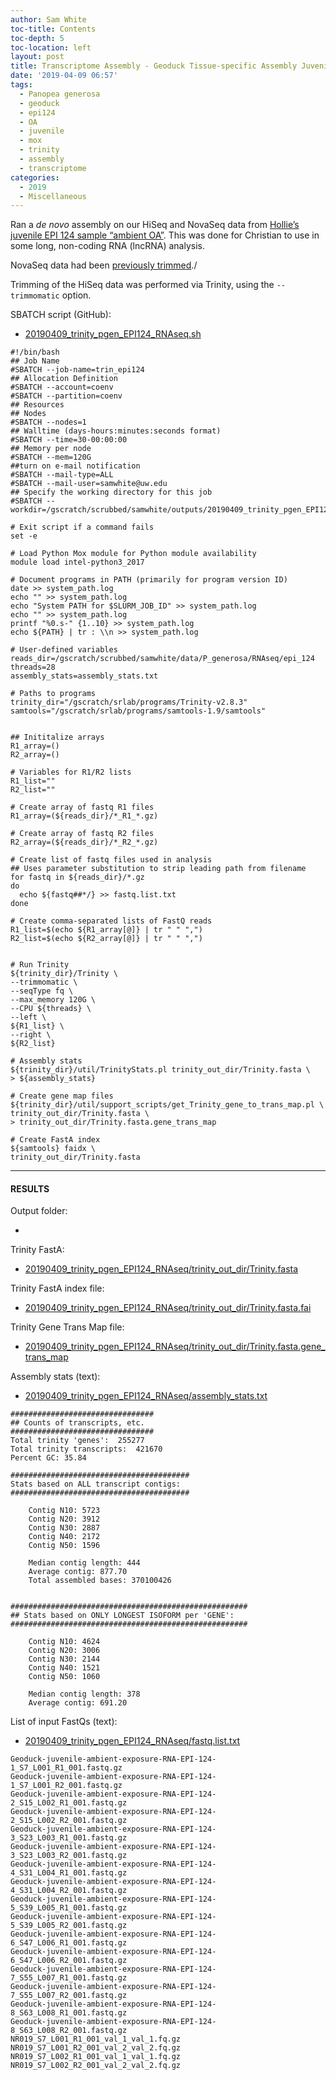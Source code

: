 ```yaml
---
author: Sam White
toc-title: Contents
toc-depth: 5
toc-location: left
layout: post
title: Transcriptome Assembly - Geoduck Tissue-specific Assembly Juvenile Ambient OA EPI124 with HiSeq and NovaSeq Data on Mox
date: '2019-04-09 06:57'
tags:
  - Panopea generosa
  - geoduck
  - epi124
  - OA
  - juvenile
  - mox
  - trinity
  - assembly
  - transcriptome
categories:
  - 2019
  - Miscellaneous
---
```

Ran a _de novo_ assembly on our HiSeq and NovaSeq data from [Hollie's juvenile EPI 124 sample "ambient OA"](https://github.com/hputnam/project_juvenile_geoduck_OA/blob/master/Setup_Notes/Sample_List.csv). This was done for Christian to use in some long, non-coding RNA (lncRNA) analysis.


NovaSeq data had been [previously trimmed](https://robertslab.github.io/sams-notebook/posts/2018/2018-01-25-adapter-trimming-and-fastqc-illumina-geoduck-novaseq-data/)./

Trimming of the HiSeq data was performed via Trinity, using the `--trimmomatic` option.

SBATCH script (GitHub):

- [20190409_trinity_pgen_EPI124_RNAseq.sh](https://github.com/RobertsLab/sams-notebook/blob/master/sbatch_scripts/20190409_trinity_pgen_EPI124_RNAseq.sh)

```shell
#!/bin/bash
## Job Name
#SBATCH --job-name=trin_epi124
## Allocation Definition
#SBATCH --account=coenv
#SBATCH --partition=coenv
## Resources
## Nodes
#SBATCH --nodes=1
## Walltime (days-hours:minutes:seconds format)
#SBATCH --time=30-00:00:00
## Memory per node
#SBATCH --mem=120G
##turn on e-mail notification
#SBATCH --mail-type=ALL
#SBATCH --mail-user=samwhite@uw.edu
## Specify the working directory for this job
#SBATCH --workdir=/gscratch/scrubbed/samwhite/outputs/20190409_trinity_pgen_EPI124_RNAseq

# Exit script if a command fails
set -e

# Load Python Mox module for Python module availability
module load intel-python3_2017

# Document programs in PATH (primarily for program version ID)
date >> system_path.log
echo "" >> system_path.log
echo "System PATH for $SLURM_JOB_ID" >> system_path.log
echo "" >> system_path.log
printf "%0.s-" {1..10} >> system_path.log
echo ${PATH} | tr : \\n >> system_path.log

# User-defined variables
reads_dir=/gscratch/scrubbed/samwhite/data/P_generosa/RNAseq/epi_124
threads=28
assembly_stats=assembly_stats.txt

# Paths to programs
trinity_dir="/gscratch/srlab/programs/Trinity-v2.8.3"
samtools="/gscratch/srlab/programs/samtools-1.9/samtools"


## Inititalize arrays
R1_array=()
R2_array=()

# Variables for R1/R2 lists
R1_list=""
R2_list=""

# Create array of fastq R1 files
R1_array=(${reads_dir}/*_R1_*.gz)

# Create array of fastq R2 files
R2_array=(${reads_dir}/*_R2_*.gz)

# Create list of fastq files used in analysis
## Uses parameter substitution to strip leading path from filename
for fastq in ${reads_dir}/*.gz
do
  echo ${fastq##*/} >> fastq.list.txt
done

# Create comma-separated lists of FastQ reads
R1_list=$(echo ${R1_array[@]} | tr " " ",")
R2_list=$(echo ${R2_array[@]} | tr " " ",")


# Run Trinity
${trinity_dir}/Trinity \
--trimmomatic \
--seqType fq \
--max_memory 120G \
--CPU ${threads} \
--left \
${R1_list} \
--right \
${R2_list}

# Assembly stats
${trinity_dir}/util/TrinityStats.pl trinity_out_dir/Trinity.fasta \
> ${assembly_stats}

# Create gene map files
${trinity_dir}/util/support_scripts/get_Trinity_gene_to_trans_map.pl \
trinity_out_dir/Trinity.fasta \
> trinity_out_dir/Trinity.fasta.gene_trans_map

# Create FastA index
${samtools} faidx \
trinity_out_dir/Trinity.fasta
```

---

#### RESULTS

Output folder:

- [](http://gannet.fish.washington.edu/Atumefaciens/20190409_trinity_pgen_EPI124_RNAseq/)

Trinity FastA:

- [20190409_trinity_pgen_EPI124_RNAseq/trinity_out_dir/Trinity.fasta](http://gannet.fish.washington.edu/Atumefaciens/20190409_trinity_pgen_EPI124_RNAseq/trinity_out_dir/Trinity.fasta)

Trinity FastA index file:

- [20190409_trinity_pgen_EPI124_RNAseq/trinity_out_dir/Trinity.fasta.fai](http://gannet.fish.washington.edu/Atumefaciens/20190409_trinity_pgen_EPI124_RNAseq/trinity_out_dir/Trinity.fasta.fai)

Trinity Gene Trans Map file:

- [20190409_trinity_pgen_EPI124_RNAseq/trinity_out_dir/Trinity.fasta.gene_trans_map](http://gannet.fish.washington.edu/Atumefaciens/20190409_trinity_pgen_EPI124_RNAseq/trinity_out_dir/Trinity.fasta.gene_trans_map)


Assembly stats (text):

- [20190409_trinity_pgen_EPI124_RNAseq/assembly_stats.txt](http://gannet.fish.washington.edu/Atumefaciens/20190409_trinity_pgen_EPI124_RNAseq/assembly_stats.txt)

```
################################
## Counts of transcripts, etc.
################################
Total trinity 'genes':	255277
Total trinity transcripts:	421670
Percent GC: 35.84

########################################
Stats based on ALL transcript contigs:
########################################

	Contig N10: 5723
	Contig N20: 3912
	Contig N30: 2887
	Contig N40: 2172
	Contig N50: 1596

	Median contig length: 444
	Average contig: 877.70
	Total assembled bases: 370100426


#####################################################
## Stats based on ONLY LONGEST ISOFORM per 'GENE':
#####################################################

	Contig N10: 4624
	Contig N20: 3006
	Contig N30: 2144
	Contig N40: 1521
	Contig N50: 1060

	Median contig length: 378
	Average contig: 691.20
```

List of input FastQs (text):

- [20190409_trinity_pgen_EPI124_RNAseq/fastq.list.txt](http://gannet.fish.washington.edu/Atumefaciens/20190409_trinity_pgen_EPI124_RNAseq/fastq.list.txt)

```
Geoduck-juvenile-ambient-exposure-RNA-EPI-124-1_S7_L001_R1_001.fastq.gz
Geoduck-juvenile-ambient-exposure-RNA-EPI-124-1_S7_L001_R2_001.fastq.gz
Geoduck-juvenile-ambient-exposure-RNA-EPI-124-2_S15_L002_R1_001.fastq.gz
Geoduck-juvenile-ambient-exposure-RNA-EPI-124-2_S15_L002_R2_001.fastq.gz
Geoduck-juvenile-ambient-exposure-RNA-EPI-124-3_S23_L003_R1_001.fastq.gz
Geoduck-juvenile-ambient-exposure-RNA-EPI-124-3_S23_L003_R2_001.fastq.gz
Geoduck-juvenile-ambient-exposure-RNA-EPI-124-4_S31_L004_R1_001.fastq.gz
Geoduck-juvenile-ambient-exposure-RNA-EPI-124-4_S31_L004_R2_001.fastq.gz
Geoduck-juvenile-ambient-exposure-RNA-EPI-124-5_S39_L005_R1_001.fastq.gz
Geoduck-juvenile-ambient-exposure-RNA-EPI-124-5_S39_L005_R2_001.fastq.gz
Geoduck-juvenile-ambient-exposure-RNA-EPI-124-6_S47_L006_R1_001.fastq.gz
Geoduck-juvenile-ambient-exposure-RNA-EPI-124-6_S47_L006_R2_001.fastq.gz
Geoduck-juvenile-ambient-exposure-RNA-EPI-124-7_S55_L007_R1_001.fastq.gz
Geoduck-juvenile-ambient-exposure-RNA-EPI-124-7_S55_L007_R2_001.fastq.gz
Geoduck-juvenile-ambient-exposure-RNA-EPI-124-8_S63_L008_R1_001.fastq.gz
Geoduck-juvenile-ambient-exposure-RNA-EPI-124-8_S63_L008_R2_001.fastq.gz
NR019_S7_L001_R1_001_val_1_val_1.fq.gz
NR019_S7_L001_R2_001_val_2_val_2.fq.gz
NR019_S7_L002_R1_001_val_1_val_1.fq.gz
NR019_S7_L002_R2_001_val_2_val_2.fq.gz
```
